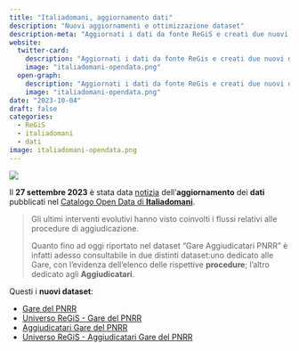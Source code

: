 ```yaml
---
title: "Italiadomani, aggiornamento dati"
description: "Nuovi aggiornamenti e ottimizzazione dataset"
description-meta: "Aggiornati i dati da fonte ReGiS e creati due nuovi dataset, uno dedicato alle gare e uno agli Aggiudicatari"
website:
  twitter-card:
    description: "Aggiornati i dati da fonte ReGis e creati due nuovi dataset, uno dedicato alle gare e uno agli Aggiudicatari"
    image: "italiadomani-opendata.png"
  open-graph:
    description: "Aggiornati i dati da fonte ReGis e creati due nuovi dataset, uno dedicato alle gare e uno agli Aggiudicatari"
    image: "italiadomani-opendata.png"
date: "2023-10-04"
draft: false
categories:
  - ReGiS
  - italiadomani
  - dati
image: italiadomani-opendata.png
---
```


![](italiadomani-opendata.png)

Il **27 settembre 2023** è stata data [notizia](https://www.italiadomani.gov.it/content/sogei-ng/it/it/news/catalogo-open-data--nuovi-aggiornamenti-e-ottimizzazione-dataset.html) dell'**aggiornamento** dei **dati** pubblicati nel [Catalogo Open Data di **Italiadomani**](https://www.italiadomani.gov.it/content/sogei-ng/it/it/catalogo-open-data.html?orderby=%40jcr%3Acontent%2FobservationDateInEvidence&sort=desc).

> Gli ultimi interventi evolutivi hanno visto coinvolti i flussi relativi alle procedure di aggiudicazione.
>
> Quanto fino ad oggi riportato nel dataset “Gare Aggiudicatari PNRR” è infatti adesso consultabile in due distinti dataset:uno dedicato alle Gare, con l’evidenza dell’elenco delle rispettive **procedure**; l’altro dedicato agli **Aggiudicatari**.

Questi i **nuovi dataset**:

- [Gare del PNRR](https://www.italiadomani.gov.it/content/sogei-ng/it/it/catalogo-open-data/gare-del-pnrr.html)
- [Universo ReGiS - Gare del PNRR](https://www.italiadomani.gov.it/content/sogei-ng/it/it/catalogo-open-data/universo-regis---gare-del-pnrr.html)
- [Aggiudicatari Gare del PNRR](https://www.italiadomani.gov.it/content/sogei-ng/it/it/catalogo-open-data/aggiudicatari-gare-del-pnrr.html)
- [Universo ReGiS - Aggiudicatari Gare del PNRR](https://www.italiadomani.gov.it/content/sogei-ng/it/it/catalogo-open-data/universo-regis-aggiudicatari-gare-del-pnrr.html)

